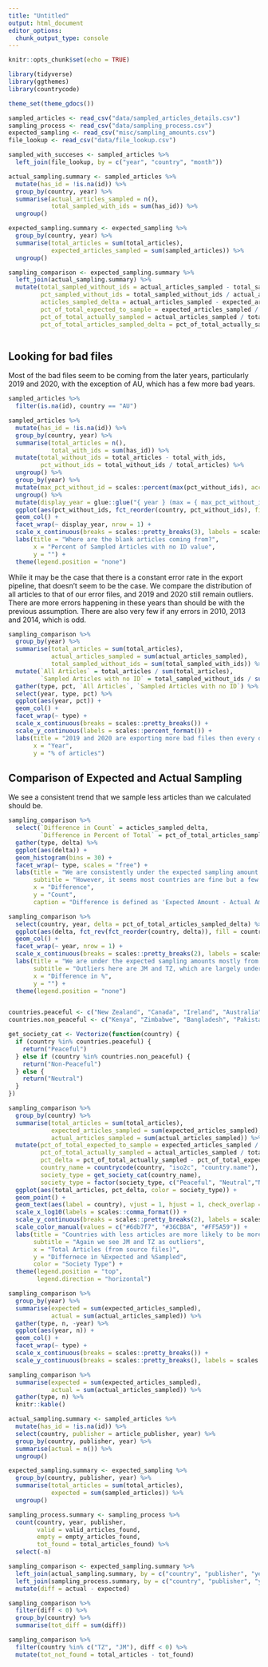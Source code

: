 ---
title: "Untitled"
output: html_document
editor_options: 
  chunk_output_type: console
---

```{r setup, include=FALSE}
knitr::opts_chunk$set(echo = TRUE)
```

```{r}
library(tidyverse)
library(ggthemes)
library(countrycode)

theme_set(theme_gdocs())
```

```{r}
sampled_articles <- read_csv("data/sampled_articles_details.csv")
sampling_process <- read_csv("data/sampling_process.csv")
expected_sampling <- read_csv("misc/sampling_amounts.csv")
file_lookup <- read_csv("data/file_lookup.csv")

sampled_with_succeses <- sampled_articles %>%
  left_join(file_lookup, by = c("year", "country", "month"))

actual_sampling.summary <- sampled_articles %>%
  mutate(has_id = !is.na(id)) %>%
  group_by(country, year) %>%
  summarise(actual_articles_sampled = n(),
            total_sampled_with_ids = sum(has_id)) %>%
  ungroup()

expected_sampling.summary <- expected_sampling %>%
  group_by(country, year) %>%
  summarise(total_articles = sum(total_articles),
            expected_articles_sampled = sum(sampled_articles)) %>%
  ungroup()

sampling_comparison <- expected_sampling.summary %>%
  left_join(actual_sampling.summary) %>%
  mutate(total_sampled_without_ids = actual_articles_sampled - total_sampled_with_ids,
         pct_sampled_without_ids = total_sampled_without_ids / actual_articles_sampled,
         acticles_sampled_delta = actual_articles_sampled - expected_articles_sampled,
         pct_of_total_expected_to_sample = expected_articles_sampled / total_articles,
         pct_of_total_actually_sampled = actual_articles_sampled / total_articles,
         pct_of_total_articles_sampled_delta = pct_of_total_actually_sampled - pct_of_total_expected_to_sample)



```

## Looking for bad files

Most of the bad files seem to be coming from the later years, particularly 2019 and 2020, with the exception of AU, which has a few more bad years. 

```{r}
sampled_articles %>%
  filter(is.na(id), country == "AU")
```

```{r}
sampled_articles %>%
  mutate(has_id = !is.na(id)) %>%
  group_by(country, year) %>%
  summarise(total_articles = n(),
            total_with_ids = sum(has_id)) %>%
  mutate(total_without_ids = total_articles - total_with_ids,
         pct_without_ids = total_without_ids / total_articles) %>%
  ungroup() %>%
  group_by(year) %>%
  mutate(max_pct_without_id = scales::percent(max(pct_without_ids), accuracy = 4)) %>%
  ungroup() %>%
  mutate(display_year = glue::glue("{ year } (max = { max_pct_without_id })")) %>%
  ggplot(aes(pct_without_ids, fct_reorder(country, pct_without_ids), fill = country)) +
  geom_col() + 
  facet_wrap(~ display_year, nrow = 1) +
  scale_x_continuous(breaks = scales::pretty_breaks(3), labels = scales::percent_format(accuracy = 2)) +
  labs(title = "Where are the blank articles coming from?",
       x = "Percent of Sampled Articles with no ID value",
       y = "") + 
  theme(legend.position = "none")
```


While it may be the case that there is a constant error rate in the export pipeline, that doesn't seem to be the case. We compare the distribution of all articles to that of our error files, and 2019 and 2020 still remain outliers. There are more errors happening in these years than should be with the previous assumption. There are also very few if any errors in 2010, 2013 and 2014, which is odd. 

```{r}
sampling_comparison %>%
  group_by(year) %>%
  summarise(total_articles = sum(total_articles),
            actual_articles_sampled = sum(actual_articles_sampled), 
            total_sampled_without_ids = sum(total_sampled_with_ids)) %>%
  mutate(`All Articles` = total_articles / sum(total_articles),
         `Sampled Articles with no ID` = total_sampled_without_ids / sum(total_sampled_without_ids)) %>%
  gather(type, pct, `All Articles`, `Sampled Articles with no ID`) %>%
  select(year, type, pct) %>%
  ggplot(aes(year, pct)) + 
  geom_col() + 
  facet_wrap(~ type) + 
  scale_x_continuous(breaks = scales::pretty_breaks()) + 
  scale_y_continuous(labels = scales::percent_format()) + 
  labs(title = "2019 and 2020 are exporting more bad files then every other year.",
       x = "Year", 
       y = "% of articles")
```

## Comparison of Expected and Actual Sampling 

We see a consistent trend that we sample less articles than we calculated should be. 
```{r}
sampling_comparison %>%
  select(`Difference in Count` = acticles_sampled_delta, 
         `Difference in Percent of Total` = pct_of_total_articles_sampled_delta) %>%
  gather(type, delta) %>%
  ggplot(aes(delta)) + 
  geom_histogram(bins = 30) + 
  facet_wrap(~ type, scales = "free") + 
  labs(title = "We are consistently under the expected sampling amount.",
       subtitle = "However, it seems most countries are fine but a few countries are way off.",
       x = "Difference",
       y = "Count",
       caption = "Difference is defined as 'Expected Amount - Actual Amount'. 'Percent of Total' looks at 'Amount (expected or actual) Sampled / Total Articles in Full Data'")

sampling_comparison %>%
  select(country, year, delta = pct_of_total_articles_sampled_delta) %>%
  ggplot(aes(delta, fct_rev(fct_reorder(country, delta)), fill = country)) +
  geom_col() + 
  facet_wrap(~ year, nrow = 1) +
  scale_x_continuous(breaks = scales::pretty_breaks(2), labels = scales::percent_format()) +
  labs(title = "We are under the expected sampling amounts mostly from 2010-2015.",
       subtitle = "Outliers here are JM and TZ, which are largely under the amount every year.",
       x = "Difference in %",
       y = "") + 
  theme(legend.position = "none")


countries.peaceful <- c("New Zealand", "Canada", "Ireland", "Australia", "United Kingdom", "Singapore")
countries.non_peaceful <- c("Kenya", "Zimbabwe", "Bangladesh", "Pakistan", "Nigeria", "Tanzania")

get_society_cat <- Vectorize(function(country) {
  if (country %in% countries.peaceful) {
    return("Peaceful")
  } else if (country %in% countries.non_peaceful) {
    return("Non-Peaceful")
  } else {
    return("Neutral")
  }
})

sampling_comparison %>%
  group_by(country) %>%
  summarise(total_articles = sum(total_articles),
            expected_articles_sampled = sum(expected_articles_sampled),
            actual_articles_sampled = sum(actual_articles_sampled)) %>%
  mutate(pct_of_total_expected_to_sample = expected_articles_sampled / total_articles,
         pct_of_total_actually_sampled = actual_articles_sampled / total_articles,
         pct_delta = pct_of_total_actually_sampled - pct_of_total_expected_to_sample,
         country_name = countrycode(country, "iso2c", "country.name"),
         society_type = get_society_cat(country_name),
         society_type = factor(society_type, c("Peaceful", "Neutral","Non-Peaceful"))) %>%
  ggplot(aes(total_articles, pct_delta, color = society_type)) + 
  geom_point() + 
  geom_text(aes(label = country), vjust = 1, hjust = 1, check_overlap = TRUE) + 
  scale_x_log10(labels = scales::comma_format()) + 
  scale_y_continuous(breaks = scales::pretty_breaks(2), labels = scales::percent_format()) + 
  scale_color_manual(values = c("#6db7f7", "#36CB8A", "#FF5A59")) + 
  labs(title = "Countries with less articles are more likely to be more undersampled",
       subtitle = "Again we see JM and TZ as outliers",
       x = "Total Articles (from source files)",
       y = "Differnece in %Expected and %Sampled",
       color = "Society Type") + 
  theme(legend.position = "top",
        legend.direction = "horizontal")

```

```{r}
sampling_comparison %>%
  group_by(year) %>%
  summarise(expected = sum(expected_articles_sampled),
            actual = sum(actual_articles_sampled)) %>%
  gather(type, n, -year) %>%
  ggplot(aes(year, n)) +
  geom_col() + 
  facet_wrap(~ type) + 
  scale_x_continuous(breaks = scales::pretty_breaks()) +
  scale_y_continuous(breaks = scales::pretty_breaks(), labels = scales::comma_format())

sampling_comparison %>%
  summarise(expected = sum(expected_articles_sampled),
            actual = sum(actual_articles_sampled)) %>%
  gather(type, n) %>%
  knitr::kable()
```

```{r}
actual_sampling.summary <- sampled_articles %>%
  mutate(has_id = !is.na(id)) %>%
  select(country, publisher = article_publisher, year) %>%
  group_by(country, publisher, year) %>%
  summarise(actual = n()) %>%
  ungroup()

expected_sampling.summary <- expected_sampling %>%
  group_by(country, publisher, year) %>%
  summarise(total_articles = sum(total_articles),
            expected = sum(sampled_articles)) %>%
  ungroup()

sampling_process.summary <- sampling_process %>%
  count(country, year, publisher, 
        valid = valid_articles_found, 
        empty = empty_articles_found, 
        tot_found = total_articles_found) %>%
  select(-n)

sampling_comparison <- expected_sampling.summary %>%
  left_join(actual_sampling.summary, by = c("country", "publisher", "year")) %>%
  left_join(sampling_process.summary, by = c("country", "publisher", "year")) %>%
  mutate(diff = actual - expected)

sampling_comparison %>%
  filter(diff < 0) %>%
  group_by(country) %>%
  summarise(tot_diff = sum(diff))

sampling_comparison %>%
  filter(country %in% c("TZ", "JM"), diff < 0) %>%
  mutate(tot_not_found = total_articles - tot_found)
```

